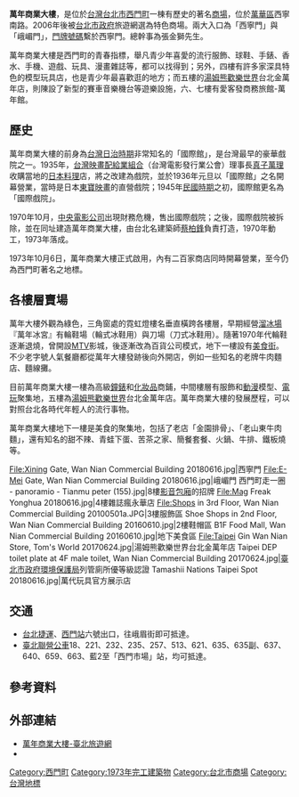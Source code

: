 {{about|台北西門町的大樓|香港的大樓|萬年大廈}}
{{Infobox building
| building_name       = 萬年商業大樓<br/><small>Wan Nian Building</small>
| native_building_name= <!-- 建築名（本地語言） -->
| former_names        = <!-- 原名 -->
| alternate_names     = 
| image               = Wan_Nian_Commercial_Building_20201213.jpg
| image_size          = 200px
| caption             = <!-- 圖片說明 -->2020年的萬年商業大樓
| map_type            = 
| altitude            = <!-- 海拔（不是建築高度！） -->
| building_type       = <!--  -->商業大樓
| architectural_style = <!--  -->
| structural_system   = <!--  -->
| cost                = <!-- 造價 -->
| ren_cost            = <!-- 翻新造價 -->
| location            = <!-- 地點 -->{{ROC}}
| address             = <!-- 地址 -->[[臺北市|臺北市]][[萬華區|萬華區]]西寧南路70號
| client              = <!-- 託建人 -->
| owner               = <!-- 所有者 -->
| current_tenants     = <!-- 現今租賃者 -->
| landlord            = <!--  -->
| coordinates         = <!--  -->
| start_date          = <!-- 動工日期 -->1970年
| completion_date     = <!-- 竣工日期 -->
| inauguration_date   = <!-- 揭幕日期 -->1973年10月6日
| renovation_date     = <!--  -->
| demolition_date     = <!--  -->
| destruction_date    = <!-- 拆除日期 -->
| height              = <!-- 高度 -->
| diameter            = <!-- 直徑 -->
| other_dimensions    = <!-- 其他尺寸 -->
| floor_count         = 七樓
| floor_area          = <!-- 建築面積 -->
| main_contractor     = <!--  -->
| architect           = <!-- 建築師 -->蔡柏鋒
| architecture_firm   = <!--  -->
| structural_engineer = <!--  -->
| services_engineer   = <!--  -->
| civil_engineer      = <!--  -->
| other_designers     = <!--  -->
| quantity_surveyor   = <!--  -->
| awards              = <!-- 獎項 -->
| ren_architect       = <!-- 翻新團隊 -->
| ren_firm            = <!-- 建築翻新商-->
| ren_str_engineer    = <!--  -->
| ren_serv_engineer   = <!--  -->
| ren_civ_engineer    = <!--  -->
| ren_oth_designers   = <!--  -->
| ren_qty_surveyor    = <!--  -->
| ren_awards          = <!-- 翻新獎項 -->
| references          = <!-- 參考 -->
}}
'''萬年商業大樓'''，是位於[[台灣|台灣]][[台北市|台北市]][[西門町|西門町]]一棟有歷史的著名[[商場|商場]]，位於[[萬華區|萬華區]]西寧南路。2006年後被[[台北市政府|台北市政府]]旅遊網選為特色商場。兩大入口為「西寧門」與「峨嵋門」，[[門牌號碼|門牌號碼]]繫於西寧門。總幹事為張金獅先生。

萬年商業大樓是西門町的青春指標，舉凡青少年喜愛的流行服飾、球鞋、手錶、香水、手機、遊戲、玩具、漫畫雜誌等，都可以找得到；另外，四樓有許多家深具特色的模型玩具店，也是青少年最喜歡逛的地方；而五樓的[[湯姆熊歡樂世界|湯姆熊歡樂世界]]台北金萬年店，則陳設了新型的賽車音樂機台等遊樂設施，六、七樓有愛客發商務旅館-萬年館。

== 歷史 ==
萬年商業大樓的前身為[[台灣日治時期|台灣日治時期]]非常知名的「國際館」，是台灣最早的豪華戲院之一。1935年，[[台灣映畫配給業組合|台灣映畫配給業組合]]（台灣電影發行業公會）理事長[[真子萬理|真子萬理]]收購當地的[[日本料理|日本料理]]店，將之改建為戲院，並於1936年元旦以「國際館」之名開幕營業，當時是日本[[東寶映畫|東寶映畫]]的直營戲院；1945年[[臺灣戰後時期|民國時期]]之初，國際館更名為「國際戲院」。

1970年10月，[[中央電影公司|中央電影公司]]出現財務危機，售出國際戲院；之後，國際戲院被拆除，並在同址建造萬年商業大樓，由台北名建築師[[蔡柏鋒|蔡柏鋒]]負責打造，1970年動工，1973年落成。

1973年10月6日，萬年商業大樓正式啟用，內有二百家商店同時開幕營業，至今仍為西門町著名之地標。

== 各樓層賣場 ==
萬年大樓外觀為綠色，三角窗處的霓虹燈樓名垂直橫跨各樓層，早期經營[[溜冰場|溜冰場]]『萬年冰宮』有輪鞋場（輪式冰鞋用）與刀場（刀式冰鞋用）。隨著1970年代輪鞋逐漸退燒，曾開設[[MTV|MTV]]影城，後逐漸改為百貨公司模式，地下一樓設有[[美食街|美食街]]。不少老字號人氣餐廳都從萬年大樓發跡後向外開店，例如一些知名的老牌牛肉麵店、麵線攤。

目前萬年商業大樓一樓為高級[[鐘錶|鐘錶]]和[[化妝品|化妝品]]商鋪，中間樓層有服飾和[[動漫|動漫]]模型、[[電玩|電玩]]聚集地，五樓為[[湯姆熊歡樂世界|湯姆熊歡樂世界]]台北金萬年店。萬年商業大樓的發展歷程，可以對照台北各時代年輕人的流行事物。

萬年商業大樓地下一樓是美食的聚集地，包括了老店「金園排骨」、「老山東牛肉麵」，還有知名的甜不辣、青蛙下蛋、苦茶之家、簡餐套餐、火鍋、牛排、鐵板燒等。
<gallery>
File:Xining Gate, Wan Nian Commercial Building 20180616.jpg|西寧門
File:E-Mei Gate, Wan Nian Commercial Building 20180616.jpg|峨嵋門
西門町走一圈 - panoramio - Tianmu peter (155).jpg|8樓[[影音包廂|影音包廂]]的招牌
File:Mag Freak Yonghua 20180616.jpg|4樓雜誌瘋永華店
File:Shops in 3rd Floor, Wan Nian Commercial Building 20100501a.JPG|3樓服飾區
Shoe Shops in 2nd Floor, Wan Nian Commercial Building 20160610.jpg|2樓鞋帽區
B1F Food Mall, Wan Nian Commercial Building 20160610.jpg|地下美食區
File:Taipei Gin Wan Nian Store, Tom's World 20170624.jpg|湯姆熊歡樂世界台北金萬年店
Taipei DEP toilet plate at 4F male toilet, Wan Nian Commercial Building 20170624.jpg|[[臺北市政府環境保護局|臺北市政府環境保護局]]列管廁所優等級認證
Tamashii Nations Taipei Spot 20180616.jpg|萬代玩具官方展示店
</gallery>

== 交通 ==
* [[台北捷運|台北捷運]]{{南港線}}{{板南線}}、{{松山新店線}}[[西門站_(臺北捷運)|西門站]]六號出口，往峨眉街即可抵達。
* [[臺北聯營公車|臺北聯營公車]]18、221、232、235、257、513、621、635、635副、637、640、659、663、藍2至「西門市場」站，均可抵達。

== 參考資料 ==
{{Commonscat|Wan Nian Commercial Building}}

==外部連結==
* [https://web.archive.org/web/20190705211943/https://www.travel.taipei/zh-tw/shop/details/73 萬年商業大樓-臺北旅遊網]
* {{facebook|WanNianBuilding}}


[[Category:西門町|Category:西門町]]
[[Category:1973年完工建築物|Category:1973年完工建築物]]
[[Category:台北市商場|Category:台北市商場]]
[[Category:台灣地標|Category:台灣地標]]
{{Taiwan Shopping Market}}
